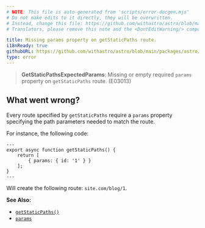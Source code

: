 ```yaml
---
# NOTE: This file is auto-generated from 'scripts/error-docgen.mjs'
# Do not make edits to it directly, they will be overwritten.
# Instead, change this file: https://github.com/withastro/astro/blob/main/packages/astro/src/core/errors/errors-data.ts
# Translators, please remove this note and the <DontEditWarning/> component.

title: Missing params property on getStaticPaths route.
i18nReady: true
githubURL: https://github.com/withastro/astro/blob/main/packages/astro/src/core/errors/errors-data.ts
type: error
---
```


<DontEditWarning />


> **GetStaticPathsExpectedParams**: Missing or empty required `params` property on `getStaticPaths` route. (E03013)

## What went wrong?
Every route specified by `getStaticPaths` require a `params` property specifying the path parameters needed to match the route.

For instance, the following code:
```astro title="pages/blog/[id].astro"
---
export async function getStaticPaths() {
	return [
		{ params: { id: '1' } }
	];
}
---
```
Will create the following route: `site.com/blog/1`.

**See Also:**
-  [`getStaticPaths()`](/en/reference/api-reference/#getstaticpaths)
- [`params`](/en/reference/api-reference/#params)


